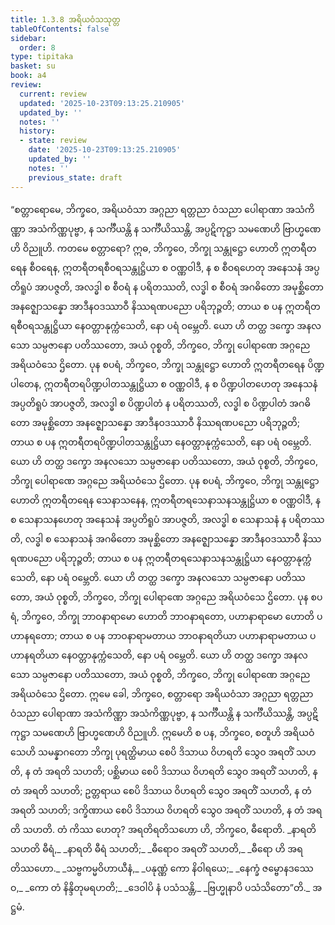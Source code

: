```yaml
---
title: 1.3.8 အရိယဝံသသုတ္တ
tableOfContents: false
sidebar:
  order: 8
type: tipitaka
basket: su
book: a4
review:
  current: review
  updated: '2025-10-23T09:13:25.210905'
  updated_by: ''
  notes: ''
  history:
  - state: review
    date: '2025-10-23T09:13:25.210905'
    updated_by: ''
    notes: ''
    previous_state: draft
---
```



<ReviewStatus review={frontmatter.review} showDetails={true} />

<HypothesisAnnotation frontmatter={frontmatter} />

<DynamicBreadcrumb />

<Division number="28" book="a4" e="ch" v="15" p="336">

<Paragraph number="188" book="a4">
“စတ္တာရောမေ, ဘိက္ခဝေ, အရိယဝံသာ အဂ္ဂညာ ရတ္တညာ ဝံသညာ ပေါရာဏာ အသံကိဏ္ဏာ အသံကိဏ္ဏပုဗ္ဗာ, န သင်္ကီယန္တိ န သင်္ကီယိဿန္တိ, အပ္ပဋိကုဋ္ဌာ သမဏေဟိ ဗြာဟ္မဏေဟိ ဝိညူဟိ. ကတမေ စတ္တာရော? ဣဓ, ဘိက္ခဝေ, ဘိက္ခု သန္တုဋ္ဌော ဟောတိ ဣတရီတရေန စီဝရေန, ဣတရီတရစီဝရသန္တုဋ္ဌိယာ စ ဝဏ္ဏဝါဒီ, န စ စီဝရဟေတု အနေသနံ အပ္ပတိရူပံ အာပဇ္ဇတိ, အလဒ္ဓါ စ စီဝရံ န ပရိတဿတိ, လဒ္ဓါ စ စီဝရံ အဂဓိတော အမုစ္ဆိတော အနဇ္ဈောသန္နော အာဒီနဝဒဿာဝီ နိဿရဏပညော ပရိဘုဉ္ဇတိ; တာယ စ ပန ဣတရီတရစီဝရသန္တုဋ္ဌိယာ နေဝတ္တာနုက္ကံသေတိ, နော ပရံ ဝမ္ဘေတိ. ယော ဟိ တတ္ထ ဒက္ခော အနလသော သမ္ပဇာနော ပတိဿတော, အယံ ဝုစ္စတိ, ဘိက္ခဝေ, ဘိက္ခု ပေါရာဏေ အဂ္ဂညေ အရိယဝံသေ ဌိတော.
</Paragraph>

<Paragraph number="189" book="a4">
ပုန စပရံ, ဘိက္ခဝေ, ဘိက္ခု သန္တုဋ္ဌော ဟောတိ ဣတရီတရေန ပိဏ္ဍပါတေန, ဣတရီတရပိဏ္ဍပါတသန္တုဋ္ဌိယာ စ ဝဏ္ဏဝါဒီ, န စ ပိဏ္ဍပါတဟေတု အနေသနံ အပ္ပတိရူပံ အာပဇ္ဇတိ, အလဒ္ဓါ စ ပိဏ္ဍပါတံ န ပရိတဿတိ, လဒ္ဓါ စ ပိဏ္ဍပါတံ အဂဓိတော အမုစ္ဆိတော အနဇ္ဈောသန္နော အာဒီနဝဒဿာဝီ နိဿရဏပညော ပရိဘုဉ္ဇတိ; တာယ စ ပန ဣတရီတရပိဏ္ဍပါတသန္တုဋ္ဌိယာ နေဝတ္တာနုက္ကံသေတိ, နော ပရံ ဝမ္ဘေတိ. ယော ဟိ တတ္ထ ဒက္ခော အနလသော သမ္ပဇာနော ပတိဿတော, အယံ ဝုစ္စတိ, ဘိက္ခဝေ, ဘိက္ခု ပေါရာဏေ အဂ္ဂညေ အရိယဝံသေ ဌိတော.
</Paragraph>

<Paragraph number="190" book="a4">
ပုန စပရံ, ဘိက္ခဝေ, ဘိက္ခု သန္တုဋ္ဌော ဟောတိ ဣတရီတရေန သေနာသနေန, ဣတရီတရသေနာသနသန္တုဋ္ဌိယာ စ ဝဏ္ဏဝါဒီ, န စ သေနာသနဟေတု အနေသနံ အပ္ပတိရူပံ အာပဇ္ဇတိ, အလဒ္ဓါ စ သေနာသနံ န ပရိတဿတိ, လဒ္ဓါ စ သေနာသနံ အဂဓိတော အမုစ္ဆိတော အနဇ္ဈောသန္နော အာဒီနဝဒဿာဝီ နိဿရဏပညော ပရိဘုဉ္ဇတိ; တာယ စ ပန ဣတရီတရသေနာသနသန္တုဋ္ဌိယာ နေဝတ္တာနုက္ကံသေတိ, နော ပရံ ဝမ္ဘေတိ. ယော ဟိ တတ္ထ ဒက္ခော အနလသော သမ္ပဇာနော ပတိဿတော, အယံ ဝုစ္စတိ, ဘိက္ခဝေ, ဘိက္ခု ပေါရာဏေ အဂ္ဂညေ အရိယဝံသေ ဌိတော.
</Paragraph>

<Paragraph number="191" book="a4">
ပုန စပရံ, ဘိက္ခဝေ, ဘိက္ခု ဘာဝနာရာမော ဟောတိ ဘာဝနာရတော, ပဟာနာရာမော ဟောတိ ပဟာနရတော; တာယ စ ပန ဘာဝနာရာမတာယ ဘာဝနာရတိယာ ပဟာနာရာမတာယ ပဟာနရတိယာ နေဝတ္တာနုက္ကံသေတိ, နော ပရံ ဝမ္ဘေတိ. ယော ဟိ တတ္ထ ဒက္ခော အနလသော သမ္ပဇာနော ပတိဿတော, အယံ ဝုစ္စတိ, ဘိက္ခဝေ, ဘိက္ခု ပေါရာဏေ အဂ္ဂညေ အရိယဝံသေ ဌိတော. ဣမေ ခေါ, ဘိက္ခဝေ, စတ္တာရော အရိယဝံသာ အဂ္ဂညာ ရတ္တညာ ဝံသညာ ပေါရာဏာ အသံကိဏ္ဏာ အသံကိဏ္ဏပုဗ္ဗာ, န သင်္ကီယန္တိ န သင်္ကီယိဿန္တိ, အပ္ပဋိကုဋ္ဌာ သမဏေဟိ ဗြာဟ္မဏေဟိ ဝိညူဟိ.
</Paragraph>

<Paragraph number="192" book="a4">
ဣမေဟိ စ ပန, ဘိက္ခဝေ, စတူဟိ အရိယဝံသေဟိ သမန္နာဂတော ဘိက္ခု ပုရတ္ထိမာယ စေပိ ဒိသာယ ဝိဟရတိ သွေဝ အရတိံ သဟတိ, န တံ အရတိ သဟတိ; ပစ္ဆိမာယ စေပိ ဒိသာယ ဝိဟရတိ သွေဝ အရတိံ သဟတိ, န တံ အရတိ သဟတိ; ဥတ္တရာယ စေပိ ဒိသာယ ဝိဟရတိ သွေဝ အရတိံ သဟတိ, န တံ အရတိ သဟတိ; ဒက္ခိဏာယ စေပိ ဒိသာယ ဝိဟရတိ သွေဝ အရတိံ သဟတိ, န တံ အရတိ သဟတိ. တံ ကိဿ ဟေတု? အရတိရတိသဟော ဟိ, ဘိက္ခဝေ, ဓီရောတိ.
</Paragraph>

<Paragraph number="193" type="verses" book="a4">
_နာရတိ သဟတိ ဓီရံ,_  
_နာရတိ ဓီရံ သဟတိ;_  
_ဓီရောဝ အရတိံ သဟတိ,_  
_ဓီရော ဟိ အရတိဿဟော._  

</Paragraph>

<Paragraph number="194" type="verses" book="a4">
_သဗ္ဗကမ္မဝိဟာယီနံ,_  
_ပနုဏ္ဏံ ကော နိဝါရယေ;_  
_နေက္ခံ ဇမ္ဗောနဒဿေဝ,_  
_ကော တံ နိန္ဒိတုမရဟတိ;_  
_ဒေဝါပိ နံ ပသံသန္တိ,_  
_ဗြဟ္မုနာပိ ပသံသိတော”တိ._  


</Paragraph>
</Division>

<Paragraph number="195" type="center" book="a4">
အဋ္ဌမံ.
</Paragraph>